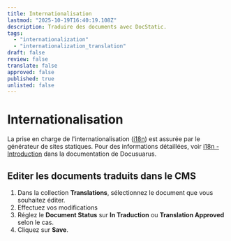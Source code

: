 ```yaml
---
title: Internationalisation
lastmod: "2025-10-19T16:40:19.108Z"
description: Traduire des documents avec DocStatic.
tags:
  - "internationalization"
  - "internationalization_translation"
draft: false
review: false
translate: false
approved: false
published: true
unlisted: false
---
```


# Internationalisation

La prise en charge de l'internationalisation ([i18n](https://fr.wikipedia.org/wiki/Internationalisation_et_localisation)) est assurée par le générateur de sites statiques. Pour des informations détaillées, voir [i18n - Introduction](https://docusaurus.io/fr/docs/i18n/introduction) dans la documentation de Docusuarus.

## Editer les documents traduits dans le CMS

1. Dans la collection **Translations**, sélectionnez le document que vous souhaitez éditer.
2. Effectuez vos modifications
3. Réglez le **Document Status** sur **In Traduction** ou **Translation Approved** selon le cas.
4. Cliquez sur **Save**.
